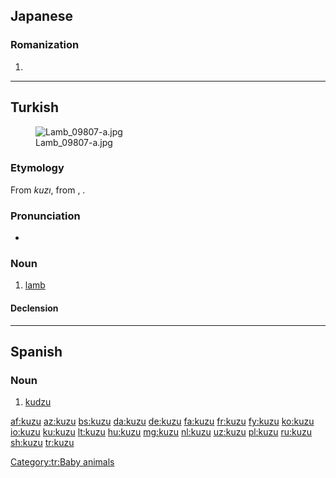 ==Japanese==

===Romanization===
{{ja-romaji}}

# {{ja-romanization of|くず}}

----

==Turkish==
[[File:Lamb_09807-a.jpg|thumb]]

===Etymology===
From {{etyl|otk|tr}} ''kuzı'', from {{etyl|trk-pro|tr}} {{m|trk-pro|*kuŕi}}, {{m|trk-pro|*Koŕɨ||lamb}}.

===Pronunciation===
* {{IPA|[kuzu]|lang=tr}}

===Noun===
{{tr-noun|yu|lar}}

# [[lamb]]

====Declension====
{{tr-noun-v|u|poss=+|pred=+}}

[[Category:tr:Baby animals]]
----
==Spanish==

===Noun===
{{es-noun|m}}

# [[kudzu]]

[[af:kuzu]]
[[az:kuzu]]
[[bs:kuzu]]
[[da:kuzu]]
[[de:kuzu]]
[[fa:kuzu]]
[[fr:kuzu]]
[[fy:kuzu]]
[[ko:kuzu]]
[[io:kuzu]]
[[ku:kuzu]]
[[lt:kuzu]]
[[hu:kuzu]]
[[mg:kuzu]]
[[nl:kuzu]]
[[uz:kuzu]]
[[pl:kuzu]]
[[ru:kuzu]]
[[sh:kuzu]]
[[tr:kuzu]]